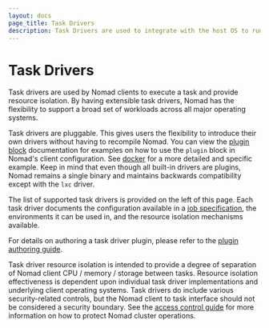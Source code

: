 ```yaml
---
layout: docs
page_title: Task Drivers
description: Task Drivers are used to integrate with the host OS to run tasks in Nomad.
---
```


# Task Drivers

Task drivers are used by Nomad clients to execute a task and provide resource
isolation. By having extensible task drivers, Nomad has the flexibility to
support a broad set of workloads across all major operating systems.

Task drivers are pluggable. This gives users the flexibility to introduce their
own drivers without having to recompile Nomad. You can view the [plugin block][plugin]
documentation for examples on how to use the `plugin` block in Nomad's client configuration.
See [docker][docker_plugin] for a more detailed and specific example.
Keep in mind that even though all built-in drivers are plugins, Nomad
remains a single binary and maintains backwards compatibility except with the `lxc` driver.

The list of supported task drivers is provided on the left of this page. Each
task driver documents the configuration available in a [job
specification](/nomad/docs/job-specification), the environments it can be
used in, and the resource isolation mechanisms available.

For details on authoring a task driver plugin, please refer to the [plugin
authoring guide][plugin_guide].

Task driver resource isolation is intended to provide a degree of separation of
Nomad client CPU / memory / storage between tasks. Resource isolation
effectiveness is dependent upon individual task driver implementations and
underlying client operating systems. Task drivers do include various
security-related controls, but the Nomad client to task interface should not be
considered a security boundary. See the [access control guide][acl_guide] for
more information on how to protect Nomad cluster operations.

[plugin]: /nomad/docs/configuration/plugin
[docker_plugin]: /nomad/docs/drivers/docker#client-requirements
[plugin_guide]: /nomad/docs/concepts/plugins
[acl_guide]: /nomad/tutorials/access-control
